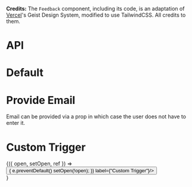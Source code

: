 
<Meta title="Feedback" component={Feedback} />

**Credits:**
The `Feedback` component, including its code, is an adaptation of [Vercel](https://vercel.com/)'s Geist Design System, modified to use TailwindCSS. All credits to them.

# API

<Props of={Feedback} />

# Default

<Preview>
  <Story name="Default">
    <div className="flex h-full justify-center w-full my-10" style={{ height: '300px' }}>
      <Feedback url="https://httpbin.org/post" />
    </div>
  </Story>
</Preview>

# Provide Email

Email can be provided via a prop in which case the user does not have to enter it.

<Preview>
    <Story name="Provide Email">
        <div className="flex h-full justify-center w-full my-10" style={{ height: '300px' }}>
            <Feedback url="https://httpbin.org/post" email={"test@email.com"} />
        </div>
    </Story>
</Preview>

# Custom Trigger

<Preview>
    <Story name="Custom Trigger">
        <div className="flex h-full items-end justify-center w-full my-10" style={{ height: '300px' }}>
            <Feedback url="https://httpbin.org/post"  openTop>
                {({ open, setOpen, ref }) => <div style={{ width: '300px' }}>
                <Button className="absolute" variant="brand-p" size="normal" ref={ref} onClick={(e) => {
                    e.preventDefault()
                    setOpen(!open);
                }} label={"Custom Trigger"}/>
                </div>}
            </Feedback>
        </div>
    </Story>
</Preview>
